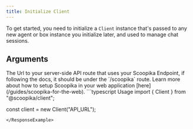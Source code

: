 ```yaml
---
title: Initialize Client
---
```


To get started, you need to initialize a `Client` instance that's passed to any new agent or box instance you initialize later, and used to manage chat sessions.

## Arguments

<ParamField path="url" type="string" required>
  The Url to your server-side API route that uses your Scoopika Endpoint, if following the docs, it should be under the `/scoopika` route. Learn more about how to setup Scoopika in your web application [here](/guides/scoopika-for-the-web).
</ParamField>

<ResponseExample>
```typescript Usage
import { Client } from "@scoopika/client";

const client = new Client("API_URL");
```
</ResponseExample>